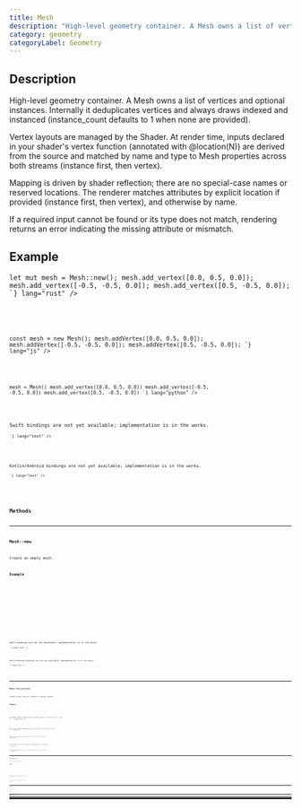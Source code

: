 ```yaml
---
title: Mesh
description: "High-level geometry container. A Mesh owns a list of vertices and optional instances. Internally it deduplicates vertices and always draws indexed and instanced (instance_count defaults to 1 when none are provided)."
category: geometry
categoryLabel: Geometry
---
```



## Description

High-level geometry container. A Mesh owns a list of vertices and optional instances.
Internally it deduplicates vertices and always draws indexed and instanced
(instance_count defaults to 1 when none are provided).

Vertex layouts are managed by the Shader. At render time, inputs declared in your
shader's vertex function (annotated with @location(N)) are derived from the source
and matched by name and type to Mesh properties across both streams (instance first,
then vertex).

Mapping is driven by shader reflection; there are no special-case names or reserved locations.
The renderer matches attributes by explicit location if provided (instance first, then vertex),
and otherwise by name.

If a required input cannot be found or its type does not match, rendering returns an error
indicating the missing attribute or mismatch.



## Example

<Tabs>

<TabItem label="Rust">
<Code
code={`
use fragmentcolor::mesh::{Mesh, Vertex, VertexValue};

let mut mesh = Mesh::new();
mesh.add_vertex([0.0, 0.5, 0.0]);
mesh.add_vertex([-0.5, -0.5, 0.0]);
mesh.add_vertex([0.5, -0.5, 0.0]);
`}
lang="rust"
/>

</TabItem>

<TabItem label="JavaScript">
<Code
code={`

const mesh = new Mesh();
mesh.addVertex([0.0, 0.5, 0.0]);
mesh.addVertex([-0.5, -0.5, 0.0]);
mesh.addVertex([0.5, -0.5, 0.0]);
`}
lang="js"
/>

</TabItem>

<TabItem label="Python">
<Code
code={`
from fragmentcolor import Mesh, Vertex

mesh = Mesh()
mesh.add_vertex([0.0, 0.5, 0.0])
mesh.add_vertex([-0.5, -0.5, 0.0])
mesh.add_vertex([0.5, -0.5, 0.0])
`}
lang="python"
/>

</TabItem>

<TabItem label="Swift">
<Aside type="caution" title="Work in progress">Swift bindings are not yet available; implementation is in the works.</Aside>
<Code
code={`
// Swift placeholder: bindings WIP

`}
lang="text"
/>

</TabItem>

<TabItem label="Kotlin">
<Aside type="caution" title="Work in progress">Kotlin/Android bindings are not yet available; implementation is in the works.</Aside>
<Code
code={`
// Kotlin placeholder: bindings WIP

`}
lang="text"
/>

</TabItem>

</Tabs>


## Methods


---

### Mesh::new

Create an empty mesh.

#### Example

<Tabs>

<TabItem label="Rust">
<Code
code={`
use fragmentcolor::mesh::Mesh;
let m = Mesh::new();
_ = m;
`}
lang="rust" meta="collapse={3-3}"
/>

</TabItem>

<TabItem label="JavaScript">
<Code
code={`
const m = new Mesh();
`}
lang="js"
/>

</TabItem>

<TabItem label="Python">
<Code
code={`
from fragmentcolor import Mesh
m = Mesh()
`}
lang="python"
/>

</TabItem>

<TabItem label="Swift">
<Aside type="caution" title="Work in progress">Swift bindings are not yet available; implementation is in the works.</Aside>
<Code
code={`
// Swift placeholder: bindings WIP

`}
lang="text"
/>

</TabItem>

<TabItem label="Kotlin">
<Aside type="caution" title="Work in progress">Kotlin/Android bindings are not yet available; implementation is in the works.</Aside>
<Code
code={`
// Kotlin placeholder: bindings WIP

`}
lang="text"
/>

</TabItem>

</Tabs>


---

### Mesh::from_vertices

Create a mesh from an iterator of Vertex values.

#### Example

<Tabs>

<TabItem label="Rust">
<Code
code={`
use fragmentcolor::Mesh;

let mesh = Mesh::from_vertices([
    [0.0, 0.0],
    [1.0, 0.0],
    [0.0, 1.0],
]);
`}
lang="rust"
/>

</TabItem>

<TabItem label="JavaScript">
<Code
code={`

const mesh = Mesh.fromVertices([
    [0.0, 0.0],
    [1.0, 0.0],
    [0.0, 1.0],
]);
`}
lang="js"
/>

</TabItem>

<TabItem label="Python">
<Code
code={`
from fragmentcolor import Mesh

mesh = Mesh.from_vertices([
    [0.0, 0.0],
    [1.0, 0.0],
    [0.0, 1.0],
])
`}
lang="python"
/>

</TabItem>

<TabItem label="Swift">
<Aside type="caution" title="Work in progress">Swift bindings are not yet available; implementation is in the works.</Aside>
<Code
code={`
// Swift placeholder: bindings WIP

`}
lang="text"
/>

</TabItem>

<TabItem label="Kotlin">
<Aside type="caution" title="Work in progress">Kotlin/Android bindings are not yet available; implementation is in the works.</Aside>
<Code
code={`
// Kotlin placeholder: bindings WIP

`}
lang="text"
/>

</TabItem>

</Tabs>


---

### Mesh::add_vertex

Add a single vertex to the mesh.

#### Example

<Tabs>

<TabItem label="Rust">
<Code
code={`
use fragmentcolor::mesh::{Mesh};
let mut m = Mesh::new();
m.add_vertex([0.0, 0.0]);
`}
lang="rust"
/>

</TabItem>

<TabItem label="JavaScript">
<Code
code={`
const m = new Mesh();
m.addVertex([0.0, 0.0]);
`}
lang="js"
/>

</TabItem>

<TabItem label="Python">
<Code
code={`
from fragmentcolor import Mesh
m = Mesh()
m.add_vertex([0.0, 0.0])
`}
lang="python"
/>

</TabItem>

<TabItem label="Swift">
<Aside type="caution" title="Work in progress">Swift bindings are not yet available; implementation is in the works.</Aside>
<Code
code={`
// Swift placeholder: bindings WIP

`}
lang="text"
/>

</TabItem>

<TabItem label="Kotlin">
<Aside type="caution" title="Work in progress">Kotlin/Android bindings are not yet available; implementation is in the works.</Aside>
<Code
code={`
// Kotlin placeholder: bindings WIP

`}
lang="text"
/>

</TabItem>

</Tabs>


---

### Mesh::add_vertices

Add many vertices to the mesh.

#### Example

<Tabs>

<TabItem label="Rust">
<Code
code={`
use fragmentcolor::mesh::Mesh;
let mut m = Mesh::new();
m.add_vertices([
  [0.0, 0.0],
  [1.0, 0.0],
]);
`}
lang="rust"
/>

</TabItem>

<TabItem label="JavaScript">
<Code
code={`
const m = new Mesh();
m.addVertices([
  [0.0, 0.0],
  [1.0, 0.0],
]);
`}
lang="js"
/>

</TabItem>

<TabItem label="Python">
<Code
code={`
from fragmentcolor import Mesh
m = Mesh()
m.add_vertices([
  [0.0, 0.0],
  [1.0, 0.0],
])
`}
lang="python"
/>

</TabItem>

<TabItem label="Swift">
<Aside type="caution" title="Work in progress">Swift bindings are not yet available; implementation is in the works.</Aside>
<Code
code={`
// Swift placeholder: bindings WIP

`}
lang="text"
/>

</TabItem>

<TabItem label="Kotlin">
<Aside type="caution" title="Work in progress">Kotlin/Android bindings are not yet available; implementation is in the works.</Aside>
<Code
code={`
// Kotlin placeholder: bindings WIP

`}
lang="text"
/>

</TabItem>

</Tabs>


---

### Mesh::add_instance

Add a single instance (any Vertex can be converted into an instance).

#### Example

<Tabs>

<TabItem label="Rust">
<Code
code={`
use fragmentcolor::mesh::{Mesh, Vertex};
let mut m = Mesh::new();
let v = Vertex::new([0.0, 0.0]);
m.add_instance(v);
`}
lang="rust"
/>

</TabItem>

<TabItem label="JavaScript">
<Code
code={`
const m = new Mesh();
const v = new Vertex([0.0, 0.0]);
m.addInstance(v);
`}
lang="js"
/>

</TabItem>

<TabItem label="Python">
<Code
code={`
from fragmentcolor import Mesh, Vertex
m = Mesh()
v = Vertex([0.0, 0.0])
m.add_instance(v)
`}
lang="python"
/>

</TabItem>

<TabItem label="Swift">
<Aside type="caution" title="Work in progress">Swift bindings are not yet available; implementation is in the works.</Aside>
<Code
code={`
// Swift placeholder: bindings WIP

`}
lang="text"
/>

</TabItem>

<TabItem label="Kotlin">
<Aside type="caution" title="Work in progress">Kotlin/Android bindings are not yet available; implementation is in the works.</Aside>
<Code
code={`
// Kotlin placeholder: bindings WIP

`}
lang="text"
/>

</TabItem>

</Tabs>


---

### Mesh::add_instances

Add many instances to the mesh.

#### Example

<Tabs>

<TabItem label="Rust">
<Code
code={`
use fragmentcolor::mesh::{Mesh, Vertex};
let mut m = Mesh::new();
m.add_instances([
  Vertex::new([0.0, 0.0]),
  Vertex::new([1.0, 1.0]),
]);
`}
lang="rust"
/>

</TabItem>

<TabItem label="JavaScript">
<Code
code={`
const m = new Mesh();
m.addInstances([
  Vertex.new([0.0, 0.0]),
  Vertex.new([1.0, 1.0]),
]);
`}
lang="js"
/>

</TabItem>

<TabItem label="Python">
<Code
code={`
from fragmentcolor import Mesh, Vertex
m = Mesh()
m.add_instances([
  Vertex([0.0, 0.0]),
  Vertex([1.0, 1.0]),
])
`}
lang="python"
/>

</TabItem>

<TabItem label="Swift">
<Aside type="caution" title="Work in progress">Swift bindings are not yet available; implementation is in the works.</Aside>
<Code
code={`
// Swift placeholder: bindings WIP

`}
lang="text"
/>

</TabItem>

<TabItem label="Kotlin">
<Aside type="caution" title="Work in progress">Kotlin/Android bindings are not yet available; implementation is in the works.</Aside>
<Code
code={`
// Kotlin placeholder: bindings WIP

`}
lang="text"
/>

</TabItem>

</Tabs>


---

### Mesh::clear_instances

Remove all instances from a mesh (render defaults to 1 instance).

#### Example

<Tabs>

<TabItem label="Rust">
<Code
code={`
use fragmentcolor::mesh::Mesh;
let mut m = Mesh::new();
m.clear_instances();
`}
lang="rust"
/>

</TabItem>

<TabItem label="JavaScript">
<Code
code={`
const m = new Mesh();
m.clearInstances();
`}
lang="js"
/>

</TabItem>

<TabItem label="Python">
<Code
code={`
from fragmentcolor import Mesh
m = Mesh()
m.clear_instances()
`}
lang="python"
/>

</TabItem>

<TabItem label="Swift">
<Aside type="caution" title="Work in progress">Swift bindings are not yet available; implementation is in the works.</Aside>
<Code
code={`
// Swift placeholder: bindings WIP

`}
lang="text"
/>

</TabItem>

<TabItem label="Kotlin">
<Aside type="caution" title="Work in progress">Kotlin/Android bindings are not yet available; implementation is in the works.</Aside>
<Code
code={`
// Kotlin placeholder: bindings WIP

`}
lang="text"
/>

</TabItem>

</Tabs>


---

### Mesh::set_instance_count

Override how many instances to draw without providing per-instance attributes.

Use this when driving instance data from a storage buffer and indexing via @builtin(instance_index).

#### Example

<Tabs>

<TabItem label="Rust">
<Code
code={`
use fragmentcolor::mesh::Mesh;
let mut m = Mesh::new();
m.add_vertices([
    [-0.01, -0.01],
    [ 0.01, -0.01],
    [ 0.00,  0.01],
]);
// draw one million instances
m.set_instance_count(1_000_000);
`}
lang="rust"
/>

</TabItem>

<TabItem label="JavaScript">
<Code
code={`
const m = new Mesh();
m.addVertices([
    [-0.01, -0.01],
    [ 0.01, -0.01],
    [ 0.00,  0.01],
]);
// draw one million instances
m.setInstanceCount(1_000_000);
`}
lang="js"
/>

</TabItem>

<TabItem label="Python">
<Code
code={`
from fragmentcolor import Mesh
m = Mesh()
m.add_vertices([
    [-0.01, -0.01],
    [ 0.01, -0.01],
    [ 0.00,  0.01],
])
# draw one million instances
m.set_instance_count(1_000_000)
`}
lang="python"
/>

</TabItem>

<TabItem label="Swift">
<Aside type="caution" title="Work in progress">Swift bindings are not yet available; implementation is in the works.</Aside>
<Code
code={`
// Swift placeholder: bindings WIP

`}
lang="text"
/>

</TabItem>

<TabItem label="Kotlin">
<Aside type="caution" title="Work in progress">Kotlin/Android bindings are not yet available; implementation is in the works.</Aside>
<Code
code={`
// Kotlin placeholder: bindings WIP

`}
lang="text"
/>

</TabItem>

</Tabs>


---

### Mesh::clear_instance_count

Remove all instances from a mesh (render defaults to 1 instance).

#### Example

<Tabs>

<TabItem label="Rust">
<Code
code={`
use fragmentcolor::mesh::Mesh;
let mut m = Mesh::new();
m.clear_instance_count();
`}
lang="rust"
/>

</TabItem>

<TabItem label="JavaScript">
<Code
code={`
const m = new Mesh();
m.clearInstanceCount();
`}
lang="js"
/>

</TabItem>

<TabItem label="Python">
<Code
code={`
from fragmentcolor import Mesh
m = Mesh()
m.clear_instance_count()
`}
lang="python"
/>

</TabItem>

<TabItem label="Swift">
<Aside type="caution" title="Work in progress">Swift bindings are not yet available; implementation is in the works.</Aside>
<Code
code={`
// Swift placeholder: bindings WIP

`}
lang="text"
/>

</TabItem>

<TabItem label="Kotlin">
<Aside type="caution" title="Work in progress">Kotlin/Android bindings are not yet available; implementation is in the works.</Aside>
<Code
code={`
// Kotlin placeholder: bindings WIP

`}
lang="text"
/>

</TabItem>

</Tabs>
